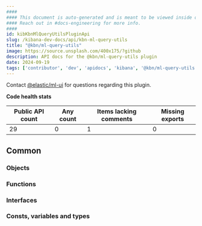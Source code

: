 ```yaml
---
####
#### This document is auto-generated and is meant to be viewed inside our experimental, new docs system.
#### Reach out in #docs-engineering for more info.
####
id: kibKbnMlQueryUtilsPluginApi
slug: /kibana-dev-docs/api/kbn-ml-query-utils
title: "@kbn/ml-query-utils"
image: https://source.unsplash.com/400x175/?github
description: API docs for the @kbn/ml-query-utils plugin
date: 2024-09-19
tags: ['contributor', 'dev', 'apidocs', 'kibana', '@kbn/ml-query-utils']
---
```




Contact [@elastic/ml-ui](https://github.com/orgs/elastic/teams/ml-ui) for questions regarding this plugin.

**Code health stats**

| Public API count  | Any count | Items lacking comments | Missing exports |
|-------------------|-----------|------------------------|-----------------|
| 29 | 0 | 1 | 0 |

## Common

### Objects
<DocDefinitionList data={kbnMlQueryUtilsObj.common.objects}/>

### Functions
<DocDefinitionList data={kbnMlQueryUtilsObj.common.functions}/>

### Interfaces
<DocDefinitionList data={kbnMlQueryUtilsObj.common.interfaces}/>

### Consts, variables and types
<DocDefinitionList data={kbnMlQueryUtilsObj.common.misc}/>

